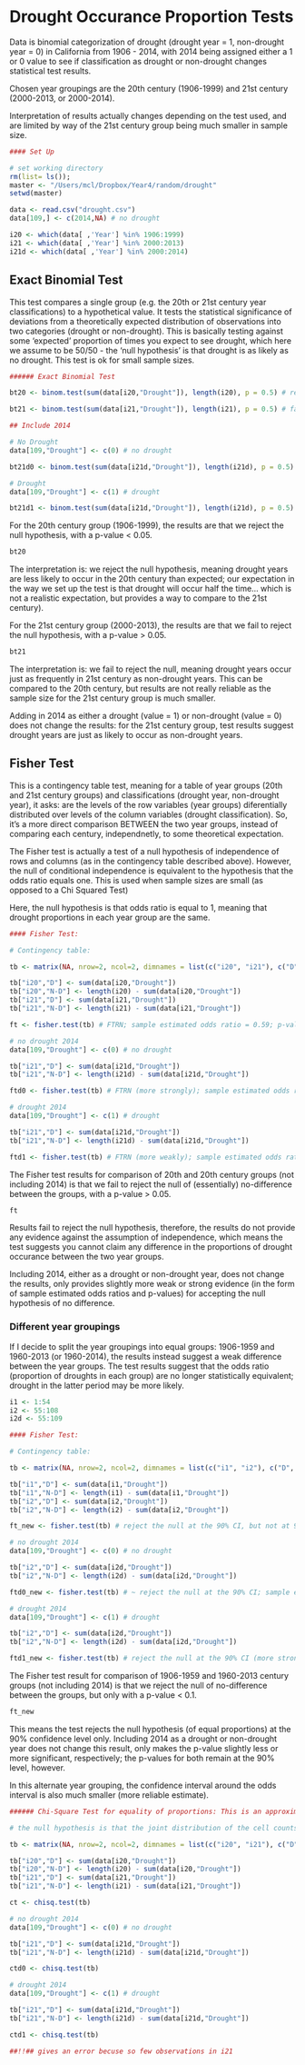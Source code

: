# Drought Occurance Proportion Tests

Data is binomial categorization of drought (drought year = 1, non-drought year = 0) in California from 1906 - 2014, with 2014 being assigned either a 1 or 0 value to see if classification as drought or non-drought changes statistical test results.

Chosen year groupings are the 20th century (1906-1999) and 21st century (2000-2013, or 2000-2014).

Interpretation of results actually changes depending on the test used, and are limited by way of the 21st century group being much smaller in sample size. 

```r

#### Set Up

# set working directory
rm(list= ls());
master <- "/Users/mcl/Dropbox/Year4/random/drought"
setwd(master)

data <- read.csv("drought.csv")
data[109,] <- c(2014,NA) # no drought

i20 <- which(data[ ,'Year'] %in% 1906:1999)
i21 <- which(data[ ,'Year'] %in% 2000:2013)
i21d <- which(data[ ,'Year'] %in% 2000:2014)

```

## Exact Binomial Test

This test compares a single group (e.g. the 20th or 21st century year classifications) to a hypothetical value. It tests the statistical significance of deviations from a theoretically expected distribution of observations into two categories (drought or non-drought). This is basically testing against some 'expected' proportion of times you expect to see drought, which here we assume to be 50/50 - the 'null hypothesis' is that drought is as likely as no drought. This test is ok for small sample sizes.

```r

###### Exact Binomial Test

bt20 <- binom.test(sum(data[i20,"Drought"]), length(i20), p = 0.5) # reject null, p of success is 0.30, p-value = 0.0002617 (significant) ~ drought is less likely to occur in i20

bt21 <- binom.test(sum(data[i21,"Drought"]), length(i21), p = 0.5) # fail to reject the null, p of success is 0.42, p-value = 0.7905 (not significant) ~ drought is just as likely to occur in i21

## Include 2014

# No Drought
data[109,"Drought"] <- c(0) # no drought

bt21d0 <- binom.test(sum(data[i21d,"Drought"]), length(i21d), p = 0.5) # fail to reject the null, p of success is 0.4, p-value = 0.6072 (not significant) ~ drought is just as likely to occur in i21d

# Drought
data[109,"Drought"] <- c(1) # drought

bt21d1 <- binom.test(sum(data[i21d,"Drought"]), length(i21d), p = 0.5) # fail to reject the null, p of success is 0.467, p-value = 1 (not significant) ~ drought is just as likely to occur in i21d

```

For the 20th century group (1906-1999), the results are that we reject the null hypothesis, with a p-value < 0.05.

```r
bt20
```

The interpretation is: we reject the null hypothesis, meaning drought years are less likely to occur in the 20th century than expected; our expectation in the way we set up the test is that drought will occur half the time... which is not a realistic expectation, but provides a way to compare to the 21st century).

For the 21st century group (2000-2013), the results are that we fail to reject the null hypothesis, with a p-value > 0.05.


```r
bt21
```

The interpretation is: we fail to reject the null, meaning drought years occur just as frequently in 21st century as non-drought years. This can be compared to the 20th century, but results are not really reliable as the sample size for the 21st century group is much smaller.

Adding in 2014 as either a drought (value = 1) or non-drought (value = 0) does not change the results: for the 21st century group, test results suggest drought years are just as likely to occur as non-drought years.

## Fisher Test

This is a contingency table test, meaning for a table of year groups (20th and 21st century groups) and classifications (drought year, non-drought year), it asks: are the levels of the row variables (year groups) diferentially distributed over levels of the column variables (drought classification). So, it's a more direct comparison BETWEEN the two year groups, instead of comparing each century, independnetly, to some theoretical expectation.

The Fisher test is actually a test of a null hypothesis of independence of rows and columns (as in the contingency table described above). However, the null of conditional independence is equivalent to the hypothesis that the odds ratio equals one. This is used when sample sizes are small (as opposed to a Chi Squared Test)

Here, the null hypothesis is that odds ratio is equal to 1, meaning that drought proportions in each year group are the same.

```r
#### Fisher Test: 

# Contingency table:

tb <- matrix(NA, nrow=2, ncol=2, dimnames = list(c("i20", "i21"), c("D", "N-D")))

tb["i20","D"] <- sum(data[i20,"Drought"])
tb["i20","N-D"] <- length(i20) - sum(data[i20,"Drought"])
tb["i21","D"] <- sum(data[i21,"Drought"])
tb["i21","N-D"] <- length(i21) - sum(data[i21,"Drought"])

ft <- fisher.test(tb) # FTRN; sample estimated odds ratio = 0.59; p-value = 0.375

# no drought 2014
data[109,"Drought"] <- c(0) # no drought

tb["i21","D"] <- sum(data[i21d,"Drought"])
tb["i21","N-D"] <- length(i21d) - sum(data[i21d,"Drought"])

ftd0 <- fisher.test(tb) # FTRN (more strongly); sample estimated odds ratio = 0.67; p-value = 0.5548

# drought 2014
data[109,"Drought"] <- c(1) # drought

tb["i21","D"] <- sum(data[i21d,"Drought"])
tb["i21","N-D"] <- length(i21d) - sum(data[i21d,"Drought"])

ftd1 <- fisher.test(tb) # FTRN (more weakly); sample estimated odds ratio = 0.51; p-value = 0.2474

```

The Fisher test results for comparison of 20th and 20th century groups (not including 2014) is that we fail to reject the null of (essentially) no-difference between the groups, with a p-value > 0.05.


```r
ft
```

Results fail to reject the null hypothesis, therefore, the results do not provide any evidence against the assumption of independence, which means the test suggests you cannot claim any difference in the proportions of drought occurance between the two year groups.

Including 2014, either as a drought or non-drought year, does not change the results, only provides slightly more weak or strong evidence (in the form of sample estimated odds ratios and p-values) for accepting the null hypothesis of no difference.

### Different year groupings

If I decide to split the year groupings into equal groups: 1906-1959 and 1960-2013 (or 1960-2014), the results instead suggest a weak difference between the year groups. The test results suggest that the odds ratio (proportion of droughts in each group) are no longer statistically equivalent; drought in the latter period may be more likely.

```r

i1 <- 1:54
i2 <- 55:108
i2d <- 55:109

#### Fisher Test: 

# Contingency table:

tb <- matrix(NA, nrow=2, ncol=2, dimnames = list(c("i1", "i2"), c("D", "N-D")))

tb["i1","D"] <- sum(data[i1,"Drought"])
tb["i1","N-D"] <- length(i1) - sum(data[i1,"Drought"])
tb["i2","D"] <- sum(data[i2,"Drought"])
tb["i2","N-D"] <- length(i2) - sum(data[i2,"Drought"])

ft_new <- fisher.test(tb) # reject the null at the 90% CI, but not at 95% (weak reject); sample estimated odds ratio = 0.4645615 ; p-value = 0.09934

# no drought 2014
data[109,"Drought"] <- c(0) # no drought

tb["i2","D"] <- sum(data[i2d,"Drought"])
tb["i2","N-D"] <- length(i2d) - sum(data[i2d,"Drought"])

ftd0_new <- fisher.test(tb) # ~ reject the null at the 90% CI; sample estimated odds ratio =  0.478; p-value = 0.1008

# drought 2014
data[109,"Drought"] <- c(1) # drought

tb["i2","D"] <- sum(data[i2d,"Drought"])
tb["i2","N-D"] <- length(i2d) - sum(data[i2d,"Drought"])

ftd1_new <- fisher.test(tb) # reject the null at the 90% CI (more strongly); sample estimated odds ratio = 0.44; p-value = 0.066

```

The Fisher test result for comparison of 1906-1959 and 1960-2013 century groups (not including 2014) is that we reject the null of no-difference between the groups, but only with a p-value < 0.1.

```r
ft_new
```

This means the test rejects the null hypothesis (of equal proportions) at the 90% confidence level only. Including 2014 as a drought or non-drought year does not change this result, only makes the p-value slightly less or more significant, respectively; the p-values for both remain at the 90% level, however.

In this alternate year grouping, the confidence interval around the odds interval is also much smaller (more reliable estimate).

```r
###### Chi‐Square Test for equality of proportions: This is an approximation to a test for whether two 'populations' (year groups) have the same frequency of drought. This is a also a contingency table test.

# the null hypothesis is that the joint distribution of the cell counts in a 2-dimensional contingency table is the product of the row and column marginals.

tb <- matrix(NA, nrow=2, ncol=2, dimnames = list(c("i20", "i21"), c("D", "N-D")))

tb["i20","D"] <- sum(data[i20,"Drought"])
tb["i20","N-D"] <- length(i20) - sum(data[i20,"Drought"])
tb["i21","D"] <- sum(data[i21,"Drought"])
tb["i21","N-D"] <- length(i21) - sum(data[i21,"Drought"])

ct <- chisq.test(tb)

# no drought 2014
data[109,"Drought"] <- c(0) # no drought

tb["i21","D"] <- sum(data[i21d,"Drought"])
tb["i21","N-D"] <- length(i21d) - sum(data[i21d,"Drought"])

ctd0 <- chisq.test(tb)

# drought 2014
data[109,"Drought"] <- c(1) # drought

tb["i21","D"] <- sum(data[i21d,"Drought"])
tb["i21","N-D"] <- length(i21d) - sum(data[i21d,"Drought"])

ctd1 <- chisq.test(tb)

##!!## gives an error becuse so few observations in i21

```

